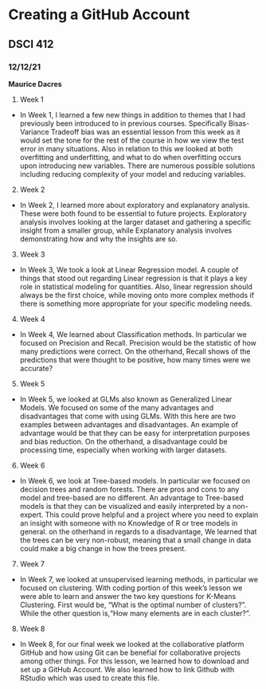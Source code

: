 # Creating a GitHub Account

## DSCI 412

### 12/12/21

**Maurice Dacres**

1. Week 1

* In Week 1, I learned a few new things in addition to themes that I had previously been introduced to in previous courses. Specifically Bisas-Variance Tradeoff bias was an essential lesson from this week as it would set the tone for the rest of the course in how we view the test error in many situations. Also in relation to this we looked at both overfitting and underfitting, and what to do when overfitting occurs upon introducing new variables. There are numerous possible solutions including reducing complexity of your model and reducing variables.

2. Week 2

* In Week 2, I learned more about exploratory and explanatory analysis. These were both found to be essential to future projects. Exploratory analysis involves looking at the larger dataset and gathering a specific insight from a smaller group, while Explanatory analysis involves demonstrating how and why the insights are so.

3. Week 3

* In Week 3, We took a look at Linear Regression model. A couple of things that stood out regarding Linear regression is that it plays a key role in statistical modeling for quantities. Also, linear regression should always be the first choice, while moving onto more complex methods if there is something more appropriate for your specific modeling needs.

4. Week 4

* In Week 4, We learned about Classification methods. In particular we focused on Precision and Recall. Precision would be the statistic of how many predictions were correct. On the otherhand, Recall shows of the predictions that were thought to be positive, how many times were we accurate?

5. Week 5

* In Week 5, we looked at GLMs also known as Generalized Linear Models. We focused on some of the many advantages and disadvantages that come with using GLMs. With this here are two examples between advantages and disadvantages. An example of advantage would be that they can be easy for interpretation purposes and bias reduction. On the otherhand, a disadvantage could be processing time, especially when working with larger datasets.

6. Week 6

* In Week 6, we look at Tree-based models. In particular we focused on decision trees and random forests. There are pros and cons to any model and tree-based are no different. An advantage to Tree-based models is that they can be visualized and easily interpreted by a non-expert. This could prove helpful and a project where you need to explain an insight with someone with no Knowledge of R or tree models in general. on the otherhand in regards to a disadvantage, We learned that the trees can be very non-robust, meaning that a small change in data could make a big change in how the trees present.

7. Week 7

* In Week 7, we looked at unsupervised learning methods, in particular we focused on clustering. With coding portion of this week's lesson we were able to learn and answer the two key questions for K-Means Clustering. First would be, "What is the optimal number of clusters?". While the other question is,"How many elements are in each cluster?".

8. Week 8

* In Week 8, for our final week we looked at the collaborative platform GitHub and how using Git can be benefial for collaborative projects among other things. For this lesson, we learned how to download and set up a GitHub Account. We also learned how to link Github with RStudio which was used to create this file.
